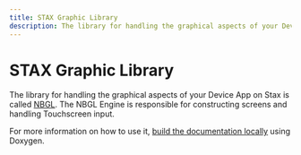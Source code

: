 ```yaml
---
title: STAX Graphic Library
description: The library for handling the graphical aspects of your Device App on Stax is called NBGL. The NBGL Engine is responsible for constructing screens and handling Touchscreen input. 
---
```


# STAX Graphic Library

The library for handling the graphical aspects of your Device App on Stax is called [NBGL](https://github.com/LedgerHQ/ledger-secure-sdk/tree/master/lib_nbgl). The NBGL Engine is responsible for constructing screens and handling Touchscreen input. 

For more information on how to use it, [build the documentation locally](https://github.com/LedgerHQ/ledger-secure-sdk/tree/master/lib_nbgl) using Doxygen.